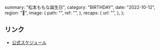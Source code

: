   summary: "松本ももな誕生日",
  category: "BIRTHDAY",
  date: "2022-10-12",
  region: "🎂",
  image: {
    path: "",
    ref: "",
  },
  recaps: {
    url: "",
  },
};

## リンク

- [公式スケジュール](https://takanenonadeshiko.jp/?p=271)
